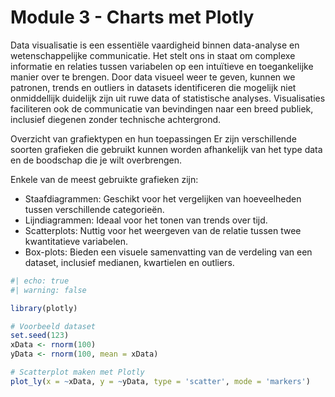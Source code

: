 # Module 3 - Charts met Plotly

Data visualisatie is een essentiële vaardigheid binnen data-analyse en wetenschappelijke communicatie. Het stelt ons in staat om complexe informatie en relaties tussen variabelen op een intuïtieve en toegankelijke manier over te brengen. Door data visueel weer te geven, kunnen we patronen, trends en outliers in datasets identificeren die mogelijk niet onmiddellijk duidelijk zijn uit ruwe data of statistische analyses. Visualisaties faciliteren ook de communicatie van bevindingen naar een breed publiek, inclusief diegenen zonder technische achtergrond.

Overzicht van grafiektypen en hun toepassingen 
Er zijn verschillende soorten grafieken die gebruikt kunnen worden afhankelijk van het type data en de boodschap die je wilt overbrengen. 

Enkele van de meest gebruikte grafieken zijn:

- Staafdiagrammen: Geschikt voor het vergelijken van hoeveelheden tussen verschillende categorieën.
- Lijndiagrammen: Ideaal voor het tonen van trends over tijd.
- Scatterplots: Nuttig voor het weergeven van de relatie tussen twee kwantitatieve variabelen.
- Box-plots: Bieden een visuele samenvatting van de verdeling van een dataset, inclusief medianen, kwartielen en outliers.

```r
#| echo: true
#| warning: false

library(plotly)

# Voorbeeld dataset
set.seed(123)
xData <- rnorm(100)
yData <- rnorm(100, mean = xData)

# Scatterplot maken met Plotly
plot_ly(x = ~xData, y = ~yData, type = 'scatter', mode = 'markers')

```